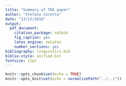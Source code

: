 ```yaml
---
title: "Summary of TRA paper"
author: "Stefano Coretta"
date: "13/12/2018"
output:
  pdf_document:
    citation_package: natbib
    fig_caption: yes
    latex_engine: xelatex
    number_sections: yes
bibliography: linguistics.bib
biblio-style: unified.bst
fontsize: 11pt
---
```


```r
knitr::opts_chunk$set(echo = TRUE)
knitr::opts_knit$set(echo = normalizePath("../../"))
```
